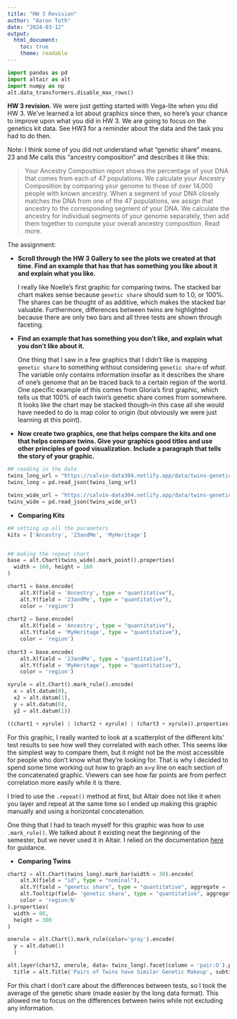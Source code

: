 ```yaml
---
title: "HW 3 Revision"
author: "Aaron Toth"
date: "2024-03-12"
output:
  html_document:
    toc: true
    theme: readable
---
```


```python
import pandas as pd 
import altair as alt 
import numpy as np
alt.data_transformers.disable_max_rows()

```

**HW 3 revision**. We were just getting started with Vega-lite when you did HW 3. We've learned a lot about graphics since then, so here's your chance to improve upon what you did in HW 3. We are going to focus on the genetics kit data. See HW3 for a reminder about the data and the task you had to do then.

Note: I think some of you did not understand what "genetic share" means. 23 and Me calls this "ancestry composition" and describes it like this:

> Your Ancestry Composition report shows the percentage of your DNA that comes from each of 47 populations. We calculate your Ancestry Composition by comparing your genome to those of over 14,000 people with known ancestry. When a segment of your DNA closely matches the DNA from one of the 47 populations, we assign that ancestry to the corresponding segment of your DNA. We calculate the ancestry for individual segments of your genome separately, then add them together to compute your overall ancestry composition. Read more.

The assignment:

-   **Scroll through the HW 3 Gallery to see the plots we created at that time. Find an example that has that has something you like about it and explain what you like.**

    I really like Noelle's first graphic for comparing twins. The stacked bar chart makes sense because `genetic share` should sum to 1.0, or 100%. The shares can be thought of as additive, which makes the stacked bar valuable. Furthermore, differences between twins are highlighted because there are only two bars and all three tests are shown through faceting.

-   **Find an example that has something you don't like, and explain what you don't like about it.**

    One thing that I saw in a few graphics that I didn't like is mapping `genetic share` to something without considering `genetic share` of *what*. The variable only contains information insofar as it describes the share of one's genome that an be traced back to a certain region of the world. One specific example of this comes from Gloria's first graphic, which tells us that 100% of each twin's genetic share comes from somewhere. It looks like the chart may be stacked though--in this case all she would have needed to do is map color to origin (but obviously we were just learning at this point).

-   **Now create two graphics, one that helps compare the kits and one that helps compare twins. Give your graphics good titles and use other principles of good visualization.** **Include a paragraph that tells the story of your graphic.**

```python
## reading in the data 
twins_long_url = "https://calvin-data304.netlify.app/data/twins-genetics-long.json"
twins_long = pd.read_json(twins_long_url)

twins_wide_url = "https://calvin-data304.netlify.app/data/twins-genetics-wide.json"
twins_wide = pd.read_json(twins_wide_url)

```

-   **Comparing Kits**

```python
## setting up all the parameters 
kits = ['Ancestry', '23andMe', 'MyHeritage']


## making the repeat chart 
base = alt.Chart(twins_wide).mark_point().properties(
  width = 160, height = 160
)

chart1 = base.encode(
    alt.X(field = 'Ancestry', type = "quantitative"),
    alt.Y(field = '23andMe', type = "quantitative"),
    color = 'region')
    
chart2 = base.encode(
    alt.X(field = 'Ancestry', type = "quantitative"),
    alt.Y(field = 'MyHeritage', type = "quantitative"),
    color = 'region') 
    
chart3 = base.encode(
    alt.X(field = '23andMe', type = "quantitative"),
    alt.Y(field = 'MyHeritage', type = "quantitative"),
    color = 'region')   

xyrule = alt.Chart().mark_rule().encode(
  x = alt.datum(0),
  x2 = alt.datum(1),
  y = alt.datum(0),
  y2 = alt.datum(1))

((chart1 + xyrule) | (chart2 + xyrule) | (chart3 + xyrule)).properties(title = alt.Title("Ancestry results show less correlation with other tests"))


```

For this graphic, I really wanted to look at a scatterplot of the different kits' test results to see how well they correlated with each other. This seems like the simplest way to compare them, but it might not be the most accessible for people who don't know what they're looking for. That is why I decided to spend some time working out how to graph an x=y line on each section of the concatenated graphic. Viewers can see how far points are from perfect correlation more easily while it is there.

I tried to use the `.repeat()` method at first, but Altair does not like it when you layer and repeat at the same time so I ended up making this graphic manually and using a horizontal concatenation.

One thing that I had to teach myself for this graphic was how to use `.mark_rule()`. We talked about it existing neat the beginning of the semester, but we never used it in Altair. I relied on the documentation [here](https://altair-viz.github.io/user_guide/marks/rule.html) for guidance.

-   **Comparing Twins**

```python
chart2 = alt.Chart(twins_long).mark_bar(width = 30).encode(
    alt.X(field = "id", type = "nominal"),
    alt.Y(field = "genetic share", type = "quantitative", aggregate = 'mean'),
    alt.Tooltip(field= 'genetic share', type = "quantitative", aggregate = 'mean'),
    color = 'region:N'
).properties(
  width = 80, 
  height = 300
) 

onerule = alt.Chart().mark_rule(color='gray').encode(
  y = alt.datum(1)
  )

alt.layer(chart2, onerule, data= twins_long).facet(column = 'pair:O').properties(
  title = alt.Title('Pairs of Twins have Similar Genetic Makeup', subtitle = 'Average results of three ancestry tests show slight yet unexpected differences'))

```

For this chart I don't care about the differences between tests, so I took the average of the genetic share (made easier by the long data format). This allowed me to focus on the differences between twins while not excluding any information.


